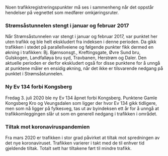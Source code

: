 Noen trafikkregistreringspunkter må ses i sammenheng når det oppstår hendelser på vegnettet som medfører omkjøringsruter. 


### Strømsåstunnelen stengt i januar og februar 2017

Når Strømsåstunnelen var stengt i januar og februar 2017, var punktet her uten trafikk og ble helt ekskludert fra indeksen i denne perioden. Da gikk trafikken i stedet på parallellveiene og følgende punkter fikk dermed en økning i trafikken: Bj. Bjørnsonsgt., Kreftingsgate, Øvre Sund bru, Gulskogen, Landfalløya bru syd, Travbanen, Herstrøm og Daler. Den aktuelle perioden er derfor ekskludert også for disse punktene for å unngå at punktene måler en ensidig økning, når det ikke er tilsvarende nedgang på punktet i Strømsåstunnelen.

### Ny Ev 134 forbi Kongsberg
Fredag 3. juli 2020 ble ny Ev 134 åpnet forbi Kongsberg. Punktene Gamle Kongsberg Kro og Veungsdalen som ligger der hvor Ev 134 gikk tidligere, men som nå ligger på fylkesveg, tas ut av byindeksen ett år for å unngå at trafikkomleggingen slår ut som en generell nedgang i trafikken i området.

### Tiltak mot koronaviruspandemien
Fra mars 2020 er trafikken i stor grad påvirket at tiltak mot spredningen av det nye koronaviruset. Trafikken varierer i takt med de til enhver tid gjeldende tiltak. Totalt sett har tiltakene ført til mindre trafikk.